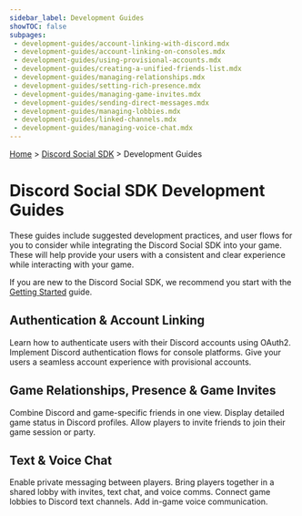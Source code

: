 ```yaml
---
sidebar_label: Development Guides
showTOC: false
subpages:
 - development-guides/account-linking-with-discord.mdx
 - development-guides/account-linking-on-consoles.mdx
 - development-guides/using-provisional-accounts.mdx
 - development-guides/creating-a-unified-friends-list.mdx
 - development-guides/managing-relationships.mdx
 - development-guides/setting-rich-presence.mdx
 - development-guides/managing-game-invites.mdx
 - development-guides/sending-direct-messages.mdx
 - development-guides/managing-lobbies.mdx
 - development-guides/linked-channels.mdx
 - development-guides/managing-voice-chat.mdx
---
```


[Home](/docs/intro) > [Discord Social SDK](/docs/discord-social-sdk/overview) > Development Guides

# Discord Social SDK Development Guides

These guides include suggested development practices, and user flows for you to consider while integrating the Discord Social SDK into your game. These will help provide your users with a consistent and clear experience while interacting with your game.

If you are new to the Discord Social SDK, we recommend you start with the [Getting Started](/docs/discord-social-sdk/getting-started) guide.

## Authentication & Account Linking
<Container>
  <Card title="Account Linking with Discord" link="/docs/discord-social-sdk/development-guides/account-linking-with-discord" icon="UserPlusIcon">
    Learn how to authenticate users with their Discord accounts using OAuth2.
  </Card>
  <Card title="Account Linking on Consoles" link="/docs/discord-social-sdk/development-guides/account-linking-on-consoles" icon="GameControllerIcon">
  Implement Discord authentication flows for console platforms.
  </Card>
  <Card title="Using Provisional Accounts" link="/docs/discord-social-sdk/development-guides/using-provisional-accounts" icon="MagicWandIcon">
    Give your users a seamless account experience with provisional accounts.
  </Card>
</Container>

## Game Relationships, Presence & Game Invites
<Container>
  <Card title="Creating a Unified Friends List" link="/docs/discord-social-sdk/development-guides/creating-a-unified-friends-list" icon="ListViewIcon">
    Combine Discord and game-specific friends in one view.
  </Card>
  <Card title="Setting Rich Presence" link="/docs/discord-social-sdk/development-guides/setting-rich-presence" icon="UserStatusIcon">
    Display detailed game status in Discord profiles.
  </Card>
  <Card title="Managing Game Invites" link="/docs/discord-social-sdk/development-guides/managing-game-invites" icon="InboxIcon">
    Allow players to invite friends to join their game session or party.
  </Card>
</Container>

## Text & Voice Chat

<Container>
  <Card title="Sending Direct Messages" link="/docs/discord-social-sdk/development-guides/sending-direct-messages" icon="ChatIcon">
    Enable private messaging between players.
  </Card>
  <Card title="Managing Lobbies" link="/docs/discord-social-sdk/development-guides/managing-lobbies" icon="DoorEnterIcon">
    Bring players together in a shared lobby with invites, text chat, and voice comms.
  </Card>
   <Card title="Linked Channels" link="/docs/discord-social-sdk/development-guides/linked-channels" icon="TextControllerIcon">
    Connect game lobbies to Discord text channels.
  </Card>
   <Card title="Managing Voice Chat" link="/docs/discord-social-sdk/development-guides/managing-voice-chat" icon="VoiceNormalIcon">
    Add in-game voice communication.
  </Card>
</Container>
